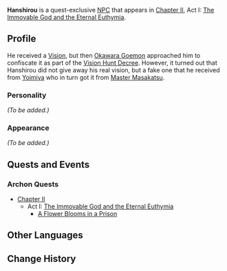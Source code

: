 {{Meta
<!-- REMOVE THIS TEMPLATE AFTER ADDING MISSING INFO -->
|missing_NPC_profile  = yes
}}
{{Character Infobox
|type             = Quest NPC
|image            = NPC Hanshirou.png
|realname         = 
|region           = Inazuma
|affiliation      = 
|title            = 
|voiceEN          = 
|voiceCN          = 
|voiceJP          = 
}}
'''Hanshirou''' {{Lang|ja=半四郎}} is a quest-exclusive [[NPC]] that appears in [[Chapter II]], Act I: [[The Immovable God and the Eternal Euthymia]].

==Profile==
<!--detailed story/lore information goes here-->
He received a [[Vision]], but then [[Okawara Goemon]] approached him to confiscate it as part of the [[Vision Hunt Decree]]. However, it turned out that Hanshirou did not give away his real vision, but a fake one that he received from [[Yoimiya]] who in turn got it from [[Master Masakatsu]].

===Personality===
''(To be added.)''

===Appearance===
''(To be added.)''

==Quests and Events==
===Archon Quests===
* [[Chapter II]]
** Act I: [[The Immovable God and the Eternal Euthymia]]
*** [[A Flower Blooms in a Prison]]

==Other Languages==
{{Other Languages|default_hidden = 1
|en      = Hanshirou
|zhs     = 半四郎
|zhs_rm  = Bànsìláng
|zht     = 半四郎
|zht_rm  = Bànsìláng
|ja      = 半四郎
|ja_rm   = Hanshirou
|ko      = 한시로
|ko_rm   = Hansiro
|es      = Hanshirou
|fr      = Hanshiro
|ru      = Хансиро
|th      = Hanshirou
|vi      = Hanshirou
|de      = Hanshirou
|id      = Hanshirou
|pt      = Hanshirou
}}

==Change History==
{{Change History|2.0}}
<!--
==References==
{{Reflist}}-->